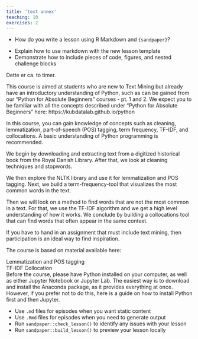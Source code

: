 ```yaml
---
title: 'text annex'
teaching: 10
exercises: 2
---
```


:::::::::::::::::::::::::::::::::::::: questions 

- How do you write a lesson using R Markdown and `{sandpaper}`?

::::::::::::::::::::::::::::::::::::::::::::::::

::::::::::::::::::::::::::::::::::::: objectives

- Explain how to use markdown with the new lesson template
- Demonstrate how to include pieces of code, figures, and nested challenge blocks

::::::::::::::::::::::::::::::::::::::::::::::::

Dette er ca. to timer. 

This course is aimed at students who are new to Text Mining but already have an introductory understanding of Python, such as can be gained from our “Python for Absolute Beginners” courses - pt. 1 and 2.
We expect you to be familiar with all the concepts described under "Python for Absolute Beginners" here:
https://kubdatalab.github.io/python

In this course, you can gain knowledge of concepts such as cleaning, lemmatization, part-of-speech (POS) tagging, term frequency, TF-IDF, and collocations. A basic understanding of Python programming is recommended.

We begin by downloading and extracting text from a digitized historical book from the Royal Danish Library. After that, we look at cleaning techniques and stopwords.  

We then explore the NLTK library and use it for lemmatization and POS tagging. Next, we build a term-frequency-tool that visualizes the most common words in the text.

Then we will look on a method to find words that are not the most common in a text. For that, we use the TF-IDF algorithm and we get a high level understanding of how it works. We conclude by building a collocations tool that can find words that often appear in the same context.

If you have to hand in an assignment that must include text mining, then participation is an ideal way to find inspiration.   

The course is based on material available here:

  Lemmatization and POS tagging  
  TF-IDF
  Collocation  
Before the course, please have Python installed on your computer, as well as either Jupyter Notebook or Jupyter Lab. The easiest way is to download and install the Anaconda package, as it provides everything at once. However, if you prefer not to do this, here is a guide on how to install Python first and then Jupyter.


::::::::::::::::::::::::::::::::::::: keypoints 

- Use `.md` files for episodes when you want static content
- Use `.Rmd` files for episodes when you need to generate output
- Run `sandpaper::check_lesson()` to identify any issues with your lesson
- Run `sandpaper::build_lesson()` to preview your lesson locally

::::::::::::::::::::::::::::::::::::::::::::::::

